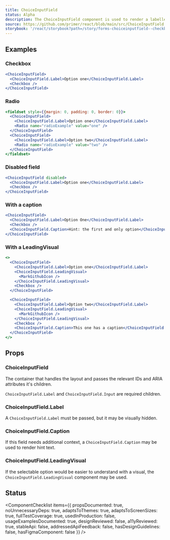 ```yaml
---
title: ChoiceInputField
status: Alpha
description: The ChoiceInputField component is used to render a labelled checkbox or radio input and, optionally, associated hint text and graphic.
source: https://github.com/primer/react/blob/main/src/ChoiceInputField.tsx
storybook: '/react/storybook?path=/story/forms-choiceinputfield--checkbox-input-field'
---
```



## Examples

### Checkbox

```jsx live
<ChoiceInputField>
  <ChoiceInputField.Label>Option one</ChoiceInputField.Label>
  <Checkbox />
</ChoiceInputField>
```

### Radio

```jsx live
<fieldset style={{margin: 0, padding: 0, border: 0}}>
  <ChoiceInputField>
    <ChoiceInputField.Label>Option one</ChoiceInputField.Label>
    <Radio name="radioExample" value="one" />
  </ChoiceInputField>
  <ChoiceInputField>
    <ChoiceInputField.Label>Option two</ChoiceInputField.Label>
    <Radio name="radioExample" value="two" />
  </ChoiceInputField>
</fieldset>
```

### Disabled field

```jsx live
<ChoiceInputField disabled>
  <ChoiceInputField.Label>Option one</ChoiceInputField.Label>
  <Checkbox />
</ChoiceInputField>
```

### With a caption

```jsx live
<ChoiceInputField>
  <ChoiceInputField.Label>Option One</ChoiceInputField.Label>
  <Checkbox />
  <ChoiceInputField.Caption>Hint: the first and only option</ChoiceInputField.Caption>
</ChoiceInputField>
```

### With a LeadingVisual

```jsx live
<>
  <ChoiceInputField>
    <ChoiceInputField.Label>Option one</ChoiceInputField.Label>
    <ChoiceInputField.LeadingVisual>
      <MarkGithubIcon />
    </ChoiceInputField.LeadingVisual>
    <Checkbox />
  </ChoiceInputField>

  <ChoiceInputField>
    <ChoiceInputField.Label>Option two</ChoiceInputField.Label>
    <ChoiceInputField.LeadingVisual>
      <MarkGithubIcon />
    </ChoiceInputField.LeadingVisual>
    <Checkbox />
    <ChoiceInputField.Caption>This one has a caption</ChoiceInputField.Caption>
  </ChoiceInputField>
</>
```

## Props

### ChoiceInputField

The container that handles the layout and passes the relevant IDs and ARIA attributes it's children.

`ChoiceInputField.Label` and `ChoiceInputField.Input` are required children.

<PropsTable>
  <PropsTable.Row
    name="children"
    type="ChoiceInputField.Label | ChoiceInputField.Caption | ChoiceInputField.LeadingVisual | Checkbox | Radio"
    required
  />
  <PropsTable.Row
    name="disabled"
    type="boolean"
    defaultValue="false"
    description="Whether the field is ready for user input"
  />
  <PropsTable.Row
    name="id"
    type="string"
    defaultValue="a generated string"
    description="The unique identifier for this field. Used to associate the label, validation text, and caption text"
  />
</PropsTable>

### ChoiceInputField.Label

A `ChoiceInputField.Label` must be passed, but it may be visually hidden.

<PropsTable>
  <PropsTable.Row name="children" type="React.ReactNode" description="The title that describes the choice input" />
</PropsTable>

### ChoiceInputField.Caption

If this field needs additional context, a `ChoiceInputField.Caption` may be used to render hint text.

<PropsTable>
  <PropsTable.Row
    name="children"
    type="React.ReactNode"
    description="The content (usually just text) that is rendered to give contextual info about the field"
  />
</PropsTable>

### ChoiceInputField.LeadingVisual

If the selectable option would be easier to understand with a visual, the `ChoiceInputField.LeadingVisual` component may be used.

<PropsTable>
  <PropsTable.Row
    name="children"
    type="React.ReactNode"
    description="The visual to render before the choice input's label"
  />
</PropsTable>

## Status

<ComponentChecklist
  items={{
    propsDocumented: true,
    noUnnecessaryDeps: true,
    adaptsToThemes: true,
    adaptsToScreenSizes: true,
    fullTestCoverage: true,
    usedInProduction: false,
    usageExamplesDocumented: true,
    designReviewed: false,
    a11yReviewed: true,
    stableApi: false,
    addressedApiFeedback: false,
    hasDesignGuidelines: false,
    hasFigmaComponent: false
  }}
/>
